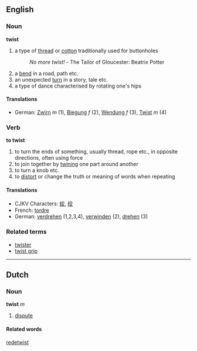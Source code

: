 ==English==
===Noun===
'''twist'''

#a type of [[thread]] or [[cotton]] traditionally used for buttonholes
#:''No more twist!'' - The Tailor of Gloucester: Beatrix Potter
#a [[bend]] in a road, path etc.
#an unexpected [[turn]] in a story, tale etc.
#a type of dance characterised by rotating one's hips

====Translations====
*German: [[Zwirn]] ''m'' (1), [[Biegung]] ''f'' (2), [[Wendung]] ''f'' (3), [[Twist]] ''m'' (4)

===Verb===
'''to twist'''

#to turn the ends of something, usually thread, rope etc., in opposite directions, often using force
#to join together by [[twining]] one part around another
#to turn a knob etc.
#to [[distort]] or change the truth or meaning of words when repeating
====Translations====
*CJKV Characters: [[絞]], [[绞]]
*French: [[tordre]]
*German: [[verdrehen]] (1,2,3,4), [[verwinden]] (2), [[drehen]] (3)

===Related terms===
*[[twister]]
*[[twist grip]]

----

==Dutch==
===Noun===
'''twist''' ''m''

# [[dispute]]

====Related words====
[[redetwist]]